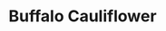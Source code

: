 <!-- Type:Side -->
<!-- Cook:CDiaz -->

# Buffalo Cauliflower

\begin{recipe}{Buffalo Cauliflower}{4 servings}{55 minutes}
\freeform Preheat oven to 450 degrees F.  Line baking sheet with parchment paper or foil.
\ingredient[2]{}{heads of cauliflower}

Remove stem and leaves, cut into bite-sized pieces

\ingredient[\fr34]{cup}{baking flour}
\ingredient[1]{cup}{water}
\ingredient[\fr12]{tsp}{garlic powder}
\ingredient[\fr12]{tsp}{salt}
\ingredient[\fr14]{tsp}{ground black pepper}

Whisk until batter is smooth, toss with cauliflower, bake for 20 to 25 minutes (until lightly browned)

\ingredient[2]{tbsp}{butter}
\ingredient[\fr12]{cup}{Frank's RedHot pepper sauce}
\ingredient[1]{tsp}{honey}

Melt butter in saucepan over medium heat, remove from heat and add pepper sauce and honey. Toss with lightly browned cauliflower. Return cauliflower to oven and bake an additional 10 minutes.

\freeform Allow cauliflower to cool before serving, about 10 minutes.

\end{recipe}
